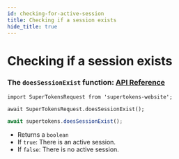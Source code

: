 ```yaml
---
id: checking-for-active-session
title: Checking if a session exists
hide_title: true
---
```


# Checking if a session exists

### The ```doesSessionExist``` function: [API Reference](../api-reference#doessessionexist)

<!--DOCUSAURUS_CODE_TABS-->
<!--Via NPM-->
```tsx
import SuperTokensRequest from 'supertokens-website';

await SuperTokensRequest.doesSessionExist();
```
<!--Via script tag-->
```jsx
await supertokens.doesSessionExist();
```
<!--END_DOCUSAURUS_CODE_TABS-->

- Returns a ```boolean```
- If ```true```: There is an active session.
- If ```false```: There is no active session.

